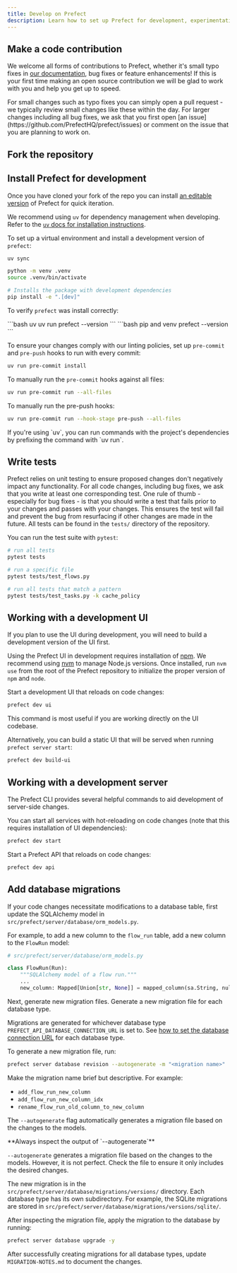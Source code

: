 ```yaml
---
title: Develop on Prefect
description: Learn how to set up Prefect for development, experimentation and code contributions.
---
```




## Make a code contribution

We welcome all forms of contributions to Prefect, whether it's small typo fixes in [our documentation](/contribute/docs-contribute), bug fixes or feature enhancements!
If this is your first time making an open source contribution we will be glad to work with you and help you get up to speed.

<Note>
For small changes such as typo fixes you can simply open a pull request - we typically review small changes like these within the day.
For larger changes including all bug fixes, we ask that you first open [an issue](https://github.com/PrefectHQ/prefect/issues) or comment on the issue that you are planning to work on.
</Note>

## Fork the repository
<fork />

## Install Prefect for development

Once you have cloned your fork of the repo you can install [an editable version](https://setuptools.pypa.io/en/latest/userguide/development_mode.html) of Prefect for quick iteration.


We recommend using `uv` for dependency management when developing. Refer to the [`uv` docs for installation instructions](https://docs.astral.sh/uv/getting-started/installation/).

To set up a virtual environment and install a development version of `prefect`:
<CodeGroup>
```bash uv
uv sync
```
```bash pip and venv
python -m venv .venv
source .venv/bin/activate

# Installs the package with development dependencies
pip install -e ".[dev]"
```
</CodeGroup>

To verify `prefect` was install correctly:

<CodeGroup>
```bash uv
uv run prefect --version
```
```bash pip and venv
prefect --version
```
</CodeGroup>

To ensure your changes comply with our linting policies, set up `pre-commit` and `pre-push` hooks to run with every commit:

```bash
uv run pre-commit install
```

To manually run the `pre-commit` hooks against all files:

```bash
uv run pre-commit run --all-files
```

To manually run the pre-push hooks:

```bash
uv run pre-commit run --hook-stage pre-push --all-files
```

<Tip>
  If you're using `uv`, you can run commands with the project's dependencies by prefixing the command with `uv run`.
</Tip>

## Write tests

Prefect relies on unit testing to ensure proposed changes don't negatively impact any functionality.
For all code changes, including bug fixes, we ask that you write at least one corresponding test.
One rule of thumb - especially for bug fixes - is that you should write a test that fails prior to your changes and passes with your changes.
This ensures the test will fail and prevent the bug from resurfacing if other changes are made in the future.
All tests can be found in the `tests/` directory of the repository.

You can run the test suite with `pytest`:

```bash
# run all tests
pytest tests

# run a specific file
pytest tests/test_flows.py

# run all tests that match a pattern
pytest tests/test_tasks.py -k cache_policy
```

## Working with a development UI

If you plan to use the UI during development, you will need to build a development version of the UI first.

Using the Prefect UI in development requires installation of [npm](https://github.com/npm/cli).
We recommend using [nvm](https://github.com/nvm-sh/nvm) to manage Node.js versions.
Once installed, run `nvm use` from the root of the Prefect repository to initialize the proper version of `npm` and `node`.

Start a development UI that reloads on code changes:

```bash
prefect dev ui
```

This command is most useful if you are working directly on the UI codebase.

Alternatively, you can build a static UI that will be served when running `prefect server start`:

```bash
prefect dev build-ui
```

## Working with a development server

The Prefect CLI provides several helpful commands to aid development of server-side changes.

You can start all services with hot-reloading on code changes (note that this requires installation of UI dependencies):

```bash
prefect dev start
```

Start a Prefect API that reloads on code changes:

```bash
prefect dev api
```

## Add database migrations

If your code changes necessitate modifications to a database table, first update the SQLAlchemy model in `src/prefect/server/database/orm_models.py`.

For example, to add a new column to the `flow_run` table, add a new column to the `FlowRun` model:

```python
# src/prefect/server/database/orm_models.py

class FlowRun(Run):
    """SQLAlchemy model of a flow run."""
    ...
    new_column: Mapped[Union[str, None]] = mapped_column(sa.String, nullable=True) # <-- add this line
```

Next, generate new migration files.
Generate a new migration file for each database type.

Migrations are generated for whichever database type `PREFECT_API_DATABASE_CONNECTION_URL` is set to.
See [how to set the database connection URL](/v3/manage/server#database-settings) for each database type.

To generate a new migration file, run:

```bash
prefect server database revision --autogenerate -m "<migration name>"
```

Make the migration name brief but descriptive.
For example:

*   `add_flow_run_new_column`
*   `add_flow_run_new_column_idx`
*   `rename_flow_run_old_column_to_new_column`

The `--autogenerate` flag automatically generates a migration file based on the changes to the models.

<Warning>
**Always inspect the output of `--autogenerate`**

`--autogenerate` generates a migration file based on the changes to the models.
However, it is not perfect. Check the file to ensure it only includes the desired changes.
</Warning>

The new migration is in the `src/prefect/server/database/migrations/versions/` directory. Each database type has its
own subdirectory. For example, the SQLite migrations are stored in `src/prefect/server/database/migrations/versions/sqlite/`.

After inspecting the migration file, apply the migration to the database by running:

```bash
prefect server database upgrade -y
```

After successfully creating migrations for all database types, update `MIGRATION-NOTES.md` to
document the changes.